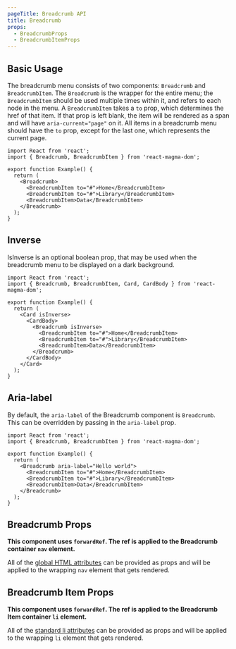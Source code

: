 ```yaml
---
pageTitle: Breadcrumb API
title: Breadcrumb
props:
  - BreadcrumbProps
  - BreadcrumbItemProps
---
```


<PageContent componentName="breadcrumb" type="api">

## Basic Usage

The breadcrumb menu consists of two components: `Breadcrumb` and `BreadcrumbItem`. The `Breadcrumb` is the wrapper for the entire menu; the `BreadcrumbItem`
should be used multiple times within it, and refers to each node in the menu. A `BreadcrumbItem` takes a `to` prop, which determines the href of that item. If that prop is left blank,
the item will be rendered as a span and will have `aria-current="page"` on it. All items in a breadcrumb menu should have the `to` prop, except for the last one, which represents the current page.

```tsx
import React from 'react';
import { Breadcrumb, BreadcrumbItem } from 'react-magma-dom';

export function Example() {
  return (
    <Breadcrumb>
      <BreadcrumbItem to="#">Home</BreadcrumbItem>
      <BreadcrumbItem to="#">Library</BreadcrumbItem>
      <BreadcrumbItem>Data</BreadcrumbItem>
    </Breadcrumb>
  );
}
```

## Inverse

IsInverse is an optional boolean prop, that may be used when the breadcrumb menu to be displayed on a dark background.

```tsx
import React from 'react';
import { Breadcrumb, BreadcrumbItem, Card, CardBody } from 'react-magma-dom';

export function Example() {
  return (
    <Card isInverse>
      <CardBody>
        <Breadcrumb isInverse>
          <BreadcrumbItem to="#">Home</BreadcrumbItem>
          <BreadcrumbItem to="#">Library</BreadcrumbItem>
          <BreadcrumbItem>Data</BreadcrumbItem>
        </Breadcrumb>
      </CardBody>
    </Card>
  );
}
```

## Aria-label

By default, the `aria-label` of the Breadcrumb component is `Breadcrumb`. This can be overridden by passing in the `aria-label` prop.

```tsx
import React from 'react';
import { Breadcrumb, BreadcrumbItem } from 'react-magma-dom';

export function Example() {
  return (
    <Breadcrumb aria-label="Hello world">
      <BreadcrumbItem to="#">Home</BreadcrumbItem>
      <BreadcrumbItem to="#">Library</BreadcrumbItem>
      <BreadcrumbItem>Data</BreadcrumbItem>
    </Breadcrumb>
  );
}
```

## Breadcrumb Props

**This component uses `forwardRef`. The ref is applied to the Breadcrumb container `nav` element.**

All of the [global HTML attributes](https://developer.mozilla.org/en-US/docs/Web/HTML/Global_attributes) can be provided as props and will be applied to the wrapping `nav` element that gets rendered.

<BreadcrumbProps />

## Breadcrumb Item Props

**This component uses `forwardRef`. The ref is applied to the Breadcrumb Item container `li` element.**

All of the [standard li attributes](https://developer.mozilla.org/en-US/docs/Web/HTML/Element/li) can be provided as props and will be applied to the wrapping `li` element that gets rendered.

<BreadcrumbItemProps />

</PageContent>